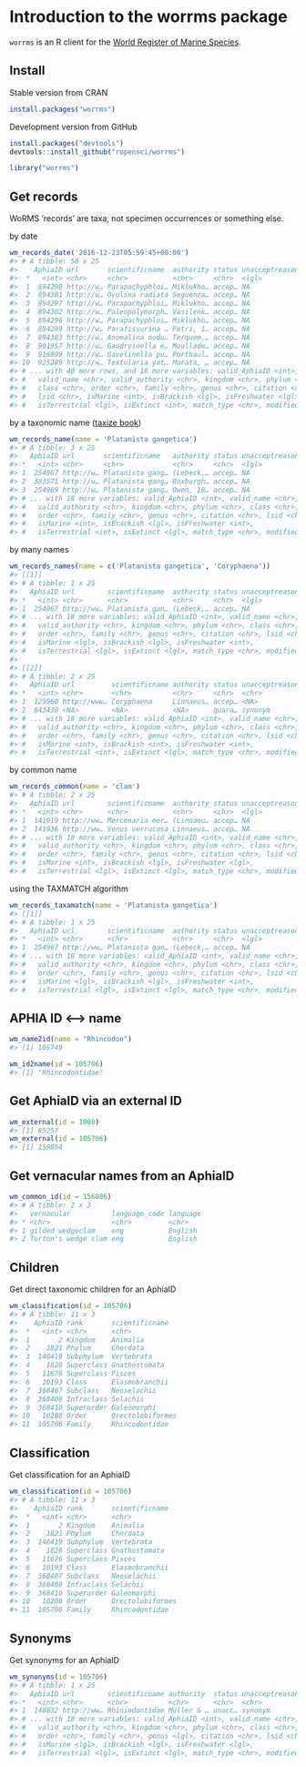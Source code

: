 <!--
%\VignetteEngine{knitr::knitr}
%\VignetteIndexEntry{Introduction to the worrms package}
%\VignetteEncoding{UTF-8}
-->



Introduction to the worrms package
==================================

`worrms` is an R client for the [World Register of Marine Species](http://www.marinespecies.org/).

## Install

Stable version from CRAN


```r
install.packages("worrms")
```

Development version from GitHub


```r
install.packages("devtools")
devtools::install_github("ropensci/worrms")
```


```r
library("worrms")
```

## Get records

WoRMS 'records' are taxa, not specimen occurrences or something else.

by date


```r
wm_records_date('2016-12-23T05:59:45+00:00')
#> # A tibble: 50 x 25
#>    AphiaID url       scientificname  authority status unacceptreason rank 
#>  *   <int> <chr>     <chr>           <chr>     <chr>  <lgl>          <chr>
#>  1  894298 http://w… Parapachyphloi… Miklukho… accep… NA             Spec…
#>  2  894301 http://w… Ovulina radiata Seguenza… accep… NA             Spec…
#>  3  894297 http://w… Parapachyphloi… Miklukho… accep… NA             Spec…
#>  4  894302 http://w… Paleopolymorph… Vasilenk… accep… NA             Spec…
#>  5  894296 http://w… Parapachyphloi… Miklukho… accep… NA             Spec…
#>  6  894299 http://w… Parafissurina … Petri, 1… accep… NA             Spec…
#>  7  894303 http://w… Anomalina nodu… Terquem,… accep… NA             Spec…
#>  8  901957 http://w… Gaudryinella e… Moullade… accep… NA             Spec…
#>  9  916899 http://w… Gavelinella pu… Porthaul… accep… NA             Spec…
#> 10  925289 http://w… Textularia yat… Murata, … accep… NA             Spec…
#> # ... with 40 more rows, and 18 more variables: valid_AphiaID <int>,
#> #   valid_name <chr>, valid_authority <chr>, kingdom <chr>, phylum <chr>,
#> #   class <chr>, order <chr>, family <chr>, genus <chr>, citation <chr>,
#> #   lsid <chr>, isMarine <int>, isBrackish <lgl>, isFreshwater <lgl>,
#> #   isTerrestrial <lgl>, isExtinct <int>, match_type <chr>, modified <chr>
```

by a taxonomic name
([taxize book](https://ropensci.github.io/taxize-book/))

```r
wm_records_name(name = 'Platanista gangetica')
#> # A tibble: 3 x 25
#>   AphiaID url       scientificname   authority status unacceptreason rank 
#> *   <int> <chr>     <chr>            <chr>     <chr>  <lgl>          <chr>
#> 1  254967 http://w… Platanista gang… (Lebeck,… accep… NA             Spec…
#> 2  383571 http://w… Platanista gang… Roxburgh… accep… NA             Subs…
#> 3  254969 http://w… Platanista gang… Owen, 18… accep… NA             Subs…
#> # ... with 18 more variables: valid_AphiaID <int>, valid_name <chr>,
#> #   valid_authority <chr>, kingdom <chr>, phylum <chr>, class <chr>,
#> #   order <chr>, family <chr>, genus <chr>, citation <chr>, lsid <chr>,
#> #   isMarine <int>, isBrackish <lgl>, isFreshwater <int>,
#> #   isTerrestrial <int>, isExtinct <lgl>, match_type <chr>, modified <chr>
```

by many names


```r
wm_records_names(name = c('Platanista gangetica', 'Coryphaena'))
#> [[1]]
#> # A tibble: 1 x 25
#>   AphiaID url        scientificname  authority status unacceptreason rank 
#> *   <int> <chr>      <chr>           <chr>     <chr>  <lgl>          <chr>
#> 1  254967 http://ww… Platanista gan… (Lebeck,… accep… NA             Spec…
#> # ... with 18 more variables: valid_AphiaID <int>, valid_name <chr>,
#> #   valid_authority <chr>, kingdom <chr>, phylum <chr>, class <chr>,
#> #   order <chr>, family <chr>, genus <chr>, citation <chr>, lsid <chr>,
#> #   isMarine <lgl>, isBrackish <lgl>, isFreshwater <int>,
#> #   isTerrestrial <lgl>, isExtinct <lgl>, match_type <chr>, modified <chr>
#> 
#> [[2]]
#> # A tibble: 2 x 25
#>   AphiaID url         scientificname authority status unacceptreason rank 
#> *   <int> <chr>       <chr>          <chr>     <chr>  <chr>          <chr>
#> 1  125960 http://www… Coryphaena     Linnaeus… accep… <NA>           Genus
#> 2  843430 <NA>        <NA>           <NA>      quara… synonym        <NA> 
#> # ... with 18 more variables: valid_AphiaID <int>, valid_name <chr>,
#> #   valid_authority <chr>, kingdom <chr>, phylum <chr>, class <chr>,
#> #   order <chr>, family <chr>, genus <chr>, citation <chr>, lsid <chr>,
#> #   isMarine <int>, isBrackish <int>, isFreshwater <int>,
#> #   isTerrestrial <int>, isExtinct <lgl>, match_type <chr>, modified <chr>
```

by common name


```r
wm_records_common(name = 'clam')
#> # A tibble: 2 x 25
#>   AphiaID url        scientificname  authority status unacceptreason rank 
#> *   <int> <chr>      <chr>           <chr>     <chr>  <lgl>          <chr>
#> 1  141919 http://ww… Mercenaria mer… (Linnaeu… accep… NA             Spec…
#> 2  141936 http://ww… Venus verrucosa Linnaeus… accep… NA             Spec…
#> # ... with 18 more variables: valid_AphiaID <int>, valid_name <chr>,
#> #   valid_authority <chr>, kingdom <chr>, phylum <chr>, class <chr>,
#> #   order <chr>, family <chr>, genus <chr>, citation <chr>, lsid <chr>,
#> #   isMarine <int>, isBrackish <lgl>, isFreshwater <lgl>,
#> #   isTerrestrial <lgl>, isExtinct <lgl>, match_type <chr>, modified <chr>
```

using the TAXMATCH algorithm


```r
wm_records_taxamatch(name = 'Platanista gangetica')
#> [[1]]
#> # A tibble: 1 x 25
#>   AphiaID url        scientificname  authority status unacceptreason rank 
#> *   <int> <chr>      <chr>           <chr>     <chr>  <lgl>          <chr>
#> 1  254967 http://ww… Platanista gan… (Lebeck,… accep… NA             Spec…
#> # ... with 18 more variables: valid_AphiaID <int>, valid_name <chr>,
#> #   valid_authority <chr>, kingdom <chr>, phylum <chr>, class <chr>,
#> #   order <chr>, family <chr>, genus <chr>, citation <chr>, lsid <chr>,
#> #   isMarine <lgl>, isBrackish <lgl>, isFreshwater <int>,
#> #   isTerrestrial <lgl>, isExtinct <lgl>, match_type <chr>, modified <chr>
```

## APHIA ID <--> name


```r
wm_name2id(name = "Rhincodon")
#> [1] 105749
```


```r
wm_id2name(id = 105706)
#> [1] "Rhincodontidae"
```

## Get AphiaID via an external ID


```r
wm_external(id = 1080)
#> [1] 85257
wm_external(id = 105706)
#> [1] 159854
```

## Get vernacular names from an AphiaID


```r
wm_common_id(id = 156806)
#> # A tibble: 2 x 3
#>   vernacular          language_code language
#> * <chr>               <chr>         <chr>   
#> 1 gilded wedgeclam    eng           English 
#> 2 Turton's wedge clam eng           English
```

## Children

Get direct taxonomic children for an AphiaID


```r
wm_classification(id = 105706)
#> # A tibble: 11 x 3
#>    AphiaID rank       scientificname  
#>  *   <int> <chr>      <chr>           
#>  1       2 Kingdom    Animalia        
#>  2    1821 Phylum     Chordata        
#>  3  146419 Subphylum  Vertebrata      
#>  4    1828 Superclass Gnathostomata   
#>  5   11676 Superclass Pisces          
#>  6   10193 Class      Elasmobranchii  
#>  7  368407 Subclass   Neoselachii     
#>  8  368408 Infraclass Selachii        
#>  9  368410 Superorder Galeomorphi     
#> 10   10208 Order      Orectolobiformes
#> 11  105706 Family     Rhincodontidae
```

## Classification

Get classification for an AphiaID


```r
wm_classification(id = 105706)
#> # A tibble: 11 x 3
#>    AphiaID rank       scientificname  
#>  *   <int> <chr>      <chr>           
#>  1       2 Kingdom    Animalia        
#>  2    1821 Phylum     Chordata        
#>  3  146419 Subphylum  Vertebrata      
#>  4    1828 Superclass Gnathostomata   
#>  5   11676 Superclass Pisces          
#>  6   10193 Class      Elasmobranchii  
#>  7  368407 Subclass   Neoselachii     
#>  8  368408 Infraclass Selachii        
#>  9  368410 Superorder Galeomorphi     
#> 10   10208 Order      Orectolobiformes
#> 11  105706 Family     Rhincodontidae
```

## Synonyms

Get synonyms for an AphiaID


```r
wm_synonyms(id = 105706)
#> # A tibble: 1 x 25
#>   AphiaID url        scientificname authority  status unacceptreason rank 
#> *   <int> <chr>      <chr>          <chr>      <chr>  <chr>          <chr>
#> 1  148832 http://ww… Rhiniodontidae Müller & … unacc… synonym        Fami…
#> # ... with 18 more variables: valid_AphiaID <int>, valid_name <chr>,
#> #   valid_authority <chr>, kingdom <chr>, phylum <chr>, class <chr>,
#> #   order <chr>, family <chr>, genus <lgl>, citation <chr>, lsid <chr>,
#> #   isMarine <lgl>, isBrackish <lgl>, isFreshwater <lgl>,
#> #   isTerrestrial <lgl>, isExtinct <lgl>, match_type <chr>, modified <chr>
```

